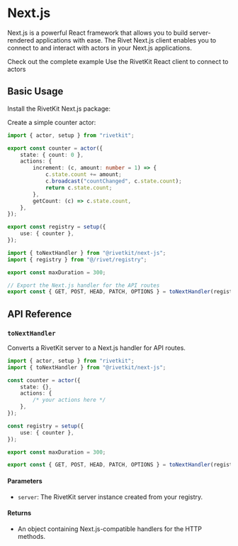 
# Next.js

Next.js is a powerful React framework that allows you to build server-rendered applications with ease. The Rivet Next.js client enables you to connect to and interact with actors in your Next.js applications.

<CardGroup>
<Card title="View Example on GitHub" icon="github" href="https://github.com/rivet-dev/rivetkit/tree/main/examples/next-js">
	Check out the complete example
</Card>
<Card title="View client integration" icon="github" href="https://rivet.dev/docs/clients/next-js/">
	Use the RivetKit React client to connect to actors
</Card>
</CardGroup>

## Basic Usage

<Steps>

<Step title="Installation">
  
Install the RivetKit Next.js package:
<InstallPackage name="rivetkit @rivetkit/next-js" />

</Step>

<Step title="Create an Actor">

Create a simple counter actor:

```ts {{"title":"src/rivet/registry.ts"}}
import { actor, setup } from "rivetkit";

export const counter = actor({
	state: { count: 0 },
	actions: {
		increment: (c, amount: number = 1) => {
			c.state.count += amount;
			c.broadcast("countChanged", c.state.count);
			return c.state.count;
		},
		getCount: (c) => c.state.count,
	},
});

export const registry = setup({
	use: { counter },
});
```

</Step>

<Step title="Setup Registry API routes">

```ts {{"title":"src/app/api/rivet/[...all]/route.ts"}}
import { toNextHandler } from "@rivetkit/next-js";
import { registry } from "@/rivet/registry";

export const maxDuration = 300;

// Export the Next.js handler for the API routes
export const { GET, POST, HEAD, PATCH, OPTIONS } = toNextHandler(registry);
```

</Step>
</Steps>

## API Reference

### `toNextHandler`
Converts a RivetKit server to a Next.js handler for API routes.

```ts
import { actor, setup } from "rivetkit";
import { toNextHandler } from "@rivetkit/next-js";

const counter = actor({
	state: {},
	actions: {
		/* your actions here */
	},
});

const registry = setup({
	use: { counter },
});

export const maxDuration = 300;

export const { GET, POST, HEAD, PATCH, OPTIONS } = toNextHandler(registry);
```

#### Parameters
- `server`: The RivetKit server instance created from your registry.

#### Returns
- An object containing Next.js-compatible handlers for the HTTP methods.
